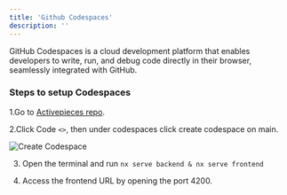 ```yaml
---
title: 'Github Codespaces'
description: ''
---
```


GitHub Codespaces is a cloud development platform that enables developers to write, run, and debug code directly in their browser, seamlessly integrated with GitHub.

### Steps to setup Codespaces

1.Go to [Activepieces repo](https://github.com/activepieces/activepieces).

2.Click Code `<>`, then under codespaces click create codespace on main.

![Create Codespace](/resources/screenshots/development-setup_codespaces.png)

3. Open the terminal and run `nx serve backend & nx serve frontend`

4. Access the frontend URL by opening the port 4200.
